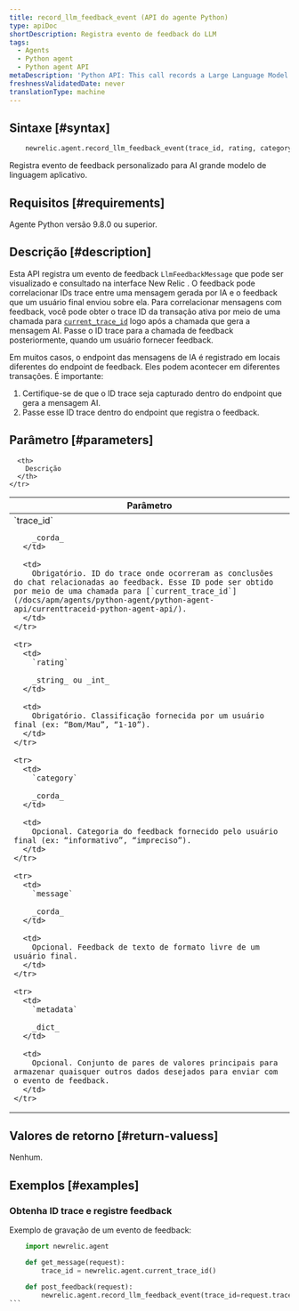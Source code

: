 ```yaml
---
title: record_llm_feedback_event (API do agente Python)
type: apiDoc
shortDescription: Registra evento de feedback do LLM
tags:
  - Agents
  - Python agent
  - Python agent API
metaDescription: 'Python API: This call records a Large Language Model (LLM) feedback event for querying in the AI Monitoring UI.'
freshnessValidatedDate: never
translationType: machine
---
```


## Sintaxe [#syntax]

```py
    newrelic.agent.record_llm_feedback_event(trace_id, rating, category=None, message=None, metadata=None)
```

Registra evento de feedback personalizado para AI grande modelo de linguagem aplicativo.

## Requisitos [#requirements]

Agente Python versão 9.8.0 ou superior.

## Descrição [#description]

Esta API registra um evento de feedback `LlmFeedbackMessage` que pode ser visualizado e consultado na interface New Relic . O feedback pode correlacionar IDs trace entre uma mensagem gerada por IA e o feedback que um usuário final enviou sobre ela. Para correlacionar mensagens com feedback, você pode obter o trace ID da transação ativa por meio de uma chamada para [`current_trace_id`](/docs/apm/agents/python-agent/python-agent-api/currenttraceid-python-agent-api/) logo após a chamada que gera a mensagem AI. Passe o ID trace para a chamada de feedback posteriormente, quando um usuário fornecer feedback.

Em muitos casos, o endpoint das mensagens de IA é registrado em locais diferentes do endpoint de feedback. Eles podem acontecer em diferentes transações. É importante:

1. Certifique-se de que o ID trace seja capturado dentro do endpoint que gera a mensagem AI.
2. Passe esse ID trace dentro do endpoint que registra o feedback.

## Parâmetro [#parameters]

<table>
  <thead>
    <tr>
      <th width="25%">
        Parâmetro
      </th>

      <th>
        Descrição
      </th>
    </tr>
  </thead>

  <tbody>
    <tr>
      <td>
        `trace_id`

        _corda_
      </td>

      <td>
        Obrigatório. ID do trace onde ocorreram as conclusões do chat relacionadas ao feedback. Esse ID pode ser obtido por meio de uma chamada para [`current_trace_id`](/docs/apm/agents/python-agent/python-agent-api/currenttraceid-python-agent-api/).
      </td>
    </tr>

    <tr>
      <td>
        `rating`

        _string_ ou _int_
      </td>

      <td>
        Obrigatório. Classificação fornecida por um usuário final (ex: “Bom/Mau”, “1-10”).
      </td>
    </tr>

    <tr>
      <td>
        `category`

        _corda_
      </td>

      <td>
        Opcional. Categoria do feedback fornecido pelo usuário final (ex: “informativo”, “impreciso”).
      </td>
    </tr>

    <tr>
      <td>
        `message`

        _corda_
      </td>

      <td>
        Opcional. Feedback de texto de formato livre de um usuário final.
      </td>
    </tr>

    <tr>
      <td>
        `metadata`

        _dict_
      </td>

      <td>
        Opcional. Conjunto de pares de valores principais para armazenar quaisquer outros dados desejados para enviar com o evento de feedback.
      </td>
    </tr>
  </tbody>
</table>

## Valores de retorno [#return-valuess]

Nenhum.

## Exemplos [#examples]

### Obtenha ID trace e registre feedback

Exemplo de gravação de um evento de feedback:

````py
    import newrelic.agent

    def get_message(request):
        trace_id = newrelic.agent.current_trace_id()

    def post_feedback(request):
        newrelic.agent.record_llm_feedback_event(trace_id=request.trace_id, rating=request.rating, metadata= {"my_key": "my_val"})
```
````